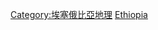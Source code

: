 {{Commonscat|Mountains of Ethiopia}}

[[Category:埃塞俄比亞地理|Category:埃塞俄比亞地理]]
[[Category:非洲各国山峰|Ethiopia]]